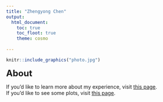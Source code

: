 ```yaml
---
title: "Zhengyong Chen"
output: 
  html_document:
    toc: true
    toc_floot: true
    theme: cosmo
  
---
```

```r
knitr::include_graphics("photo.jpg")
```

<span style="font-size: 24px;">**About**</span>






If you'd like to learn more about my experience, visit [this page](experience.html).\
If you'd like to see some plots, visit [this page](experience.html).

